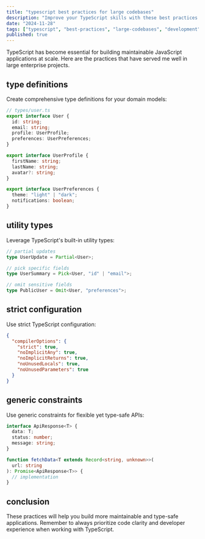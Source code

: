 ```yaml
---
title: "typescript best practices for large codebases"
description: "Improve your TypeScript skills with these best practices for building maintainable applications at scale."
date: "2024-11-28"
tags: ["typescript", "best-practices", "large-codebases", "development"]
published: true
---
```


TypeScript has become essential for building maintainable JavaScript applications at scale. Here are the practices that have served me well in large enterprise projects.

## type definitions

Create comprehensive type definitions for your domain models:

```typescript
// types/user.ts
export interface User {
  id: string;
  email: string;
  profile: UserProfile;
  preferences: UserPreferences;
}

export interface UserProfile {
  firstName: string;
  lastName: string;
  avatar?: string;
}

export interface UserPreferences {
  theme: "light" | "dark";
  notifications: boolean;
}
```

## utility types

Leverage TypeScript's built-in utility types:

```typescript
// partial updates
type UserUpdate = Partial<User>;

// pick specific fields
type UserSummary = Pick<User, "id" | "email">;

// omit sensitive fields
type PublicUser = Omit<User, "preferences">;
```

## strict configuration

Use strict TypeScript configuration:

```json
{
  "compilerOptions": {
    "strict": true,
    "noImplicitAny": true,
    "noImplicitReturns": true,
    "noUnusedLocals": true,
    "noUnusedParameters": true
  }
}
```

## generic constraints

Use generic constraints for flexible yet type-safe APIs:

```typescript
interface ApiResponse<T> {
  data: T;
  status: number;
  message: string;
}

function fetchData<T extends Record<string, unknown>>(
  url: string
): Promise<ApiResponse<T>> {
  // implementation
}
```

## conclusion

These practices will help you build more maintainable and type-safe applications. Remember to always prioritize code clarity and developer experience when working with TypeScript.
